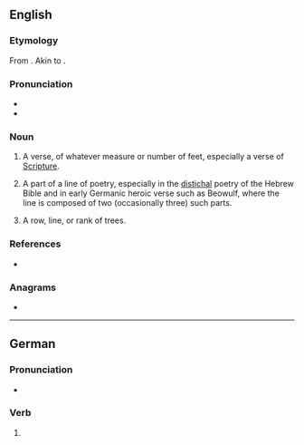 {{also|Stich}}
==English==

===Etymology===
From {{etyl|grc|en}} {{m|grc|στίχος||line, row, verse|sc=polytonic}}. Akin to {{m|grc|στείχω||I go|sc=polytonic}}.

===Pronunciation===
* {{IPA|en|/stɪk/}}
* {{homophones|en|stick}}

===Noun===
{{en-noun|s}}

# {{lb|en|obsolete}} A verse, of whatever measure or number of feet, especially a verse of [[Scripture]].
# A part of a line of poetry, especially in the [[distichal]] poetry of the Hebrew Bible and in early Germanic heroic verse such as Beowulf, where the line is composed of two (occasionally three) such parts.
# {{lb|en|obsolete}} A row, line, or rank of trees.

===References===
* {{R:Webster 1913}}

===Anagrams===
* {{anagrams|en|a=chist|chist|chits|sicht|sitch}}

----

==German==

===Pronunciation===
* {{audio|de|De-stich.ogg|Audio}}

===Verb===
{{head|de|verb form}}

# {{de-verb form of|stechen|i|s}}